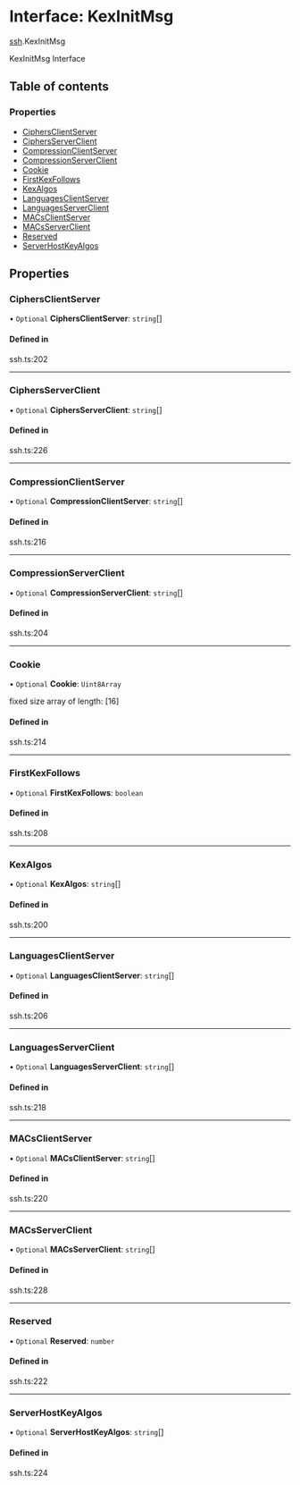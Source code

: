 # Interface: KexInitMsg

[ssh](/templates/protocols/javascript/modules/ssh).KexInitMsg

KexInitMsg Interface

## Table of contents

### Properties

- [CiphersClientServer](/templates/protocols/javascript/modules/ssh.KexInitMsg#ciphersclientserver)
- [CiphersServerClient](/templates/protocols/javascript/modules/ssh.KexInitMsg#ciphersserverclient)
- [CompressionClientServer](/templates/protocols/javascript/modules/ssh.KexInitMsg#compressionclientserver)
- [CompressionServerClient](/templates/protocols/javascript/modules/ssh.KexInitMsg#compressionserverclient)
- [Cookie](/templates/protocols/javascript/modules/ssh.KexInitMsg#cookie)
- [FirstKexFollows](/templates/protocols/javascript/modules/ssh.KexInitMsg#firstkexfollows)
- [KexAlgos](/templates/protocols/javascript/modules/ssh.KexInitMsg#kexalgos)
- [LanguagesClientServer](/templates/protocols/javascript/modules/ssh.KexInitMsg#languagesclientserver)
- [LanguagesServerClient](/templates/protocols/javascript/modules/ssh.KexInitMsg#languagesserverclient)
- [MACsClientServer](/templates/protocols/javascript/modules/ssh.KexInitMsg#macsclientserver)
- [MACsServerClient](/templates/protocols/javascript/modules/ssh.KexInitMsg#macsserverclient)
- [Reserved](/templates/protocols/javascript/modules/ssh.KexInitMsg#reserved)
- [ServerHostKeyAlgos](/templates/protocols/javascript/modules/ssh.KexInitMsg#serverhostkeyalgos)

## Properties

### CiphersClientServer

• `Optional` **CiphersClientServer**: `string`[]

#### Defined in

ssh.ts:202

___

### CiphersServerClient

• `Optional` **CiphersServerClient**: `string`[]

#### Defined in

ssh.ts:226

___

### CompressionClientServer

• `Optional` **CompressionClientServer**: `string`[]

#### Defined in

ssh.ts:216

___

### CompressionServerClient

• `Optional` **CompressionServerClient**: `string`[]

#### Defined in

ssh.ts:204

___

### Cookie

• `Optional` **Cookie**: `Uint8Array`

fixed size array of length: [16]

#### Defined in

ssh.ts:214

___

### FirstKexFollows

• `Optional` **FirstKexFollows**: `boolean`

#### Defined in

ssh.ts:208

___

### KexAlgos

• `Optional` **KexAlgos**: `string`[]

#### Defined in

ssh.ts:200

___

### LanguagesClientServer

• `Optional` **LanguagesClientServer**: `string`[]

#### Defined in

ssh.ts:206

___

### LanguagesServerClient

• `Optional` **LanguagesServerClient**: `string`[]

#### Defined in

ssh.ts:218

___

### MACsClientServer

• `Optional` **MACsClientServer**: `string`[]

#### Defined in

ssh.ts:220

___

### MACsServerClient

• `Optional` **MACsServerClient**: `string`[]

#### Defined in

ssh.ts:228

___

### Reserved

• `Optional` **Reserved**: `number`

#### Defined in

ssh.ts:222

___

### ServerHostKeyAlgos

• `Optional` **ServerHostKeyAlgos**: `string`[]

#### Defined in

ssh.ts:224
